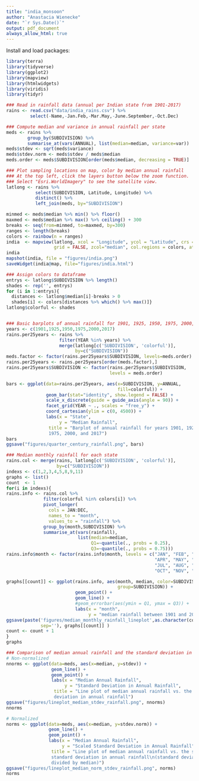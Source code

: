 ```yaml
---
title: "india_monsoon"
author: "Anastacia Wienecke"
date: "`r Sys.Date()`"
output: pdf_document
always_allow_html: true
---
```


Install and load packages:

```r
library(terra)
library(tidyverse)
library(ggplot2)
library(mapview)
library(htmlwidgets)
library(viridis)
library(tidyr)
```

```r
### Read in rainfall data (annual per Indian state from 1901-2017)
rains <- read.csv("data/india_rains.csv") %>% 
         select(-Name,-Jan.Feb,-Mar.May,-June.September,-Oct.Dec)

### Compute median and variance in annual rainfall per state
meds <- rains %>%
        group_by(SUBDIVISION) %>%
        summarise_at(vars(ANNUAL), list(median=median, variance=var))
meds$stdev <- sqrt(meds$variance)
meds$stdev.norm <- meds$stdev / meds$median
meds.order <- meds$SUBDIVISION[order(meds$median, decreasing = TRUE)]
```


```r
### Plot sampling locations on map, color by median annual rainfall
### At the top left, click the layers button below the zoom function.
### Select "Esri.WorldImagery" to see the satellite view.
latlong <- rains %>%
           select(SUBDIVISION, Latitude, Longitude) %>%
           distinct() %>%
           left_join(meds, by="SUBDIVISION")

minmed <- meds$median %>% min() %>% floor()
maxmed <- meds$median %>% max() %>% ceiling() + 300
breaks <- seq(from=minmed, to=maxmed, by=300)
ranges <- length(breaks)
colors <- rainbow(n = ranges)
india  <- mapview(latlong, xcol = "Longitude", ycol = "Latitude", crs = 4269,
                  grid = FALSE, zcol="median", col.regions = colors, at = breaks)
india
mapshot(india, file = "figures/india.png")
saveWidget(india@map, file="figures/india.html")
```

``` r
### Assign colors to dataframe
entrys <- latlong$SUBDIVISION %>% length()
shades <- rep('', entrys)
for (i in 1:entrys){
  distances <- latlong$median[i]-breaks > 0
  shades[i] <- colors[distances %>% which() %>% max()]}
latlong$colorful <- shades


### Basic barplots of annual rainfall for 1901, 1925, 1950, 1975, 2000, and 2017
years <- c(1901,1925,1950,1975,2000,2017)
rains.per25years <- rains %>%
                    filter(YEAR %in% years) %>%
                    merge(latlong[c('SUBDIVISION', 'colorful')], 
                          by=c("SUBDIVISION"))
meds.factor <- factor(rains.per25years$SUBDIVISION, levels=meds.order)
rains.per25years <- rains.per25years[order(meds.factor),]
rains.per25years$SUBDIVISION <- factor(rains.per25years$SUBDIVISION,
                                       levels = meds.order)

bars <- ggplot(data=rains.per25years, aes(x=SUBDIVISION, y=ANNUAL,
                                          fill=colorful)) +
               geom_bar(stat="identity", show.legend = FALSE) +
               scale_x_discrete(guide = guide_axis(angle = 90)) +
               facet_grid(YEAR ~ ., scales = "free_y") +
               coord_cartesian(ylim = c(0, 4500)) +
               labs(x = "State",
                    y = "Median Rainfall",
                title = "Barplot of annual rainfall for years 1901, 1925, 1950,
                1975, 2000, and 2017")
bars
ggsave("figures/quarter_century_rainfall.png", bars)
```

``` r
### Median monthly rainfall for each state
rains.col <- merge(rains, latlong[c('SUBDIVISION', 'colorful')],
                   by=c("SUBDIVISION"))
indexs <- c(1,2,3,4,5,8,9,11)
graphs <- list()
count  <- 1
for(i in indexs){
rains.info <- rains.col %>%
              filter(colorful %in% colors[i]) %>%
              pivot_longer(
                cols = JAN:DEC,
                names_to = "month",
                values_to = "rainfall") %>%
              group_by(month,SUBDIVISION) %>%
              summarise_at(vars(rainfall), 
                           list(median=median,
                                Q1=~quantile(., probs = 0.25),
                                Q3=~quantile(., probs = 0.75)))
rains.info$month <- factor(rains.info$month, levels = c("JAN", "FEB", "MAR",
                                                        "APR", "MAY", "JUN",
                                                        "JUL", "AUG", "SEP",
                                                        "OCT", "NOV", "DEC"))

graphs[[count]] <- ggplot(rains.info, aes(month, median, color=SUBDIVISION,
                                          group=SUBDIVISION)) +
                          geom_point() +
                          geom_line() +
                          #geom_errorbar(aes(ymin = Q1, ymax = Q3)) +
                          labs(x = "month",
                               y = "median rainfall between 1901 and 2017")
ggsave(paste('figures/median_monthly_rainfall_lineplot',as.character(count),'.png',
             sep=''), graphs[[count]] )
count <- count + 1 
}
graphs
```

``` r
### Comparison of median annual rainfall and the standard deviation in annual rainfall
# Non-normalized
nnorms <- ggplot(data=meds, aes(x=median, y=stdev)) +
                 geom_line() +
                 geom_point() +
                 labs(x = "Median Annual Rainfall",
                      y = "Standard Deviation in Annual Rainfall",
                  title = "Line plot of median annual rainfall vs. the standard
                  deviation in annual rainfall")
ggsave("figures/lineplot_median_stdev_rainfall.png", nnorms)
nnorms

# Normalized
norms <- ggplot(data=meds, aes(x=median, y=stdev.norm)) +
                geom_line() +
                geom_point() +
                labs(x = "Median Annual Rainfall",
                     y = "Scaled Standard Deviation in Annual Rainfall",
                 title = "Line plot of median annual rainfall vs. the scaled
                 standard deviation in annual rainfall\n(standard deviation
                 divided by median)")
ggsave("figures/lineplot_median_norm_stdev_rainfall.png", norms)
norms
```
